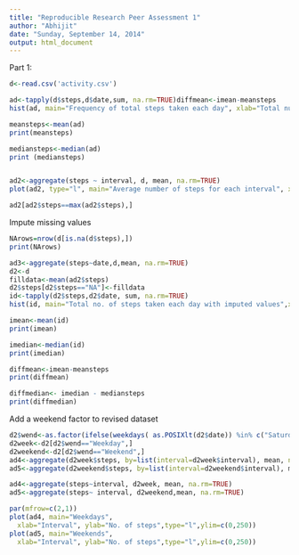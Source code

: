 ```yaml
---
title: "Reproducible Research Peer Assessment 1"
author: "Abhijit"
date: "Sunday, September 14, 2014"
output: html_document
---
```

Part 1:

```r
d<-read.csv('activity.csv')

ad<-tapply(d$steps,d$date,sum, na.rm=TRUE)diffmean<-imean-meansteps
hist(ad, main="Frequency of total steps taken each day", xlab="Total number of steps taken in a day", col = "red", ylim=c(0,30))

meansteps<-mean(ad)
print(meansteps)

mediansteps<-median(ad)
print (mediansteps)


ad2<-aggregate(steps ~ interval, d, mean, na.rm=TRUE)
plot(ad2, type="l", main="Average number of steps for each interval", xlab="5 minute intervals", ylab="Averaged No. of steps taken in interval", col="red")

ad2[ad2$steps==max(ad2$steps),]
```

Impute missing values
```r
NArows=nrow(d[is.na(d$steps),])
print(NArows)

ad3<-aggregate(steps~date,d,mean, na.rm=TRUE)
d2<-d
filldata<-mean(ad2$steps)
d2$steps[d2$steps=="NA"]<-filldata
id<-tapply(d2$steps,d2$date, sum, na.rm=TRUE)
hist(id, main="Total no. of steps taken each day with imputed values",xlab="Total number of steps taken in a day", col = "red", ylim=c(0,30))

imean<-mean(id)
print(imean)

imedian<-median(id)
print(imedian)

diffmean<-imean-meansteps
print(diffmean)

diffmedian<- imedian - mediansteps
print(diffmedian)


```
Add a weekend factor to revised dataset

```r
d2$wend<-as.factor(ifelse(weekdays( as.POSIXlt(d2$date)) %in% c("Saturday","Sunday"), "Weekend", "Weekday")) 
d2week<-d2[d2$wend=="Weekday",]
d2weekend<-d2[d2$wend=="Weekend",]
ad4<-aggregate(d2week$steps, by=list(interval=d2week$interval), mean, na.rm=TRUE)
ad5<-aggregate(d2weekend$steps, by=list(interval=d2weekend$interval), mean, na.rm=TRUE)

ad4<-aggregate(steps~interval, d2week, mean, na.rm=TRUE)
ad5<-aggregate(steps~ interval, d2weekend,mean, na.rm=TRUE)

par(mfrow=c(2,1))
plot(ad4, main="Weekdays", 
  xlab="Interval", ylab="No. of steps",type="l",ylim=c(0,250))
plot(ad5, main="Weekends", 
  xlab="Interval", ylab="No. of steps",type="l",ylim=c(0,250))

```
